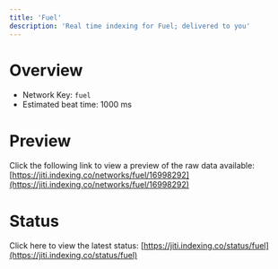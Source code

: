 ```yaml
---
title: 'Fuel'
description: 'Real time indexing for Fuel; delivered to you'
---
```


# Overview
- Network Key: `fuel`
- Estimated beat time: 1000 ms

# Preview
Click the following link to view a preview of the raw data available: [https://jiti.indexing.co/networks/fuel/16998292](https://jiti.indexing.co/networks/fuel/16998292)

# Status
Click here to view the latest status: [https://jiti.indexing.co/status/fuel](https://jiti.indexing.co/status/fuel)
